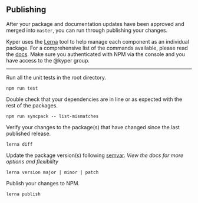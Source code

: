 <Meta title="Intro|Publishing" />

## Publishing

After your package and documentation updates have been approved and merged into `master`, you can run through publishing your changes.

Kyper uses the [Lerna](https://github.com/lerna/lerna) tool to help manage each component as an individual package. For a comprehensive list of the commands available, please read the [docs](https://github.com/lerna/lerna). Make sure you authenticated with NPM via the console and you have access to the @kyper group.

---

Run all the unit tests in the root directory.

```
npm run test
```

Double check that your dependencies are in line or as expected with the rest of the packages.

```
npm run syncpack -- list-mismatches
```

Verify your changes to the package(s) that have changed since the last published release.

```
lerna diff
```

Update the package version(s) following [semvar](https://semver.org/). _View the docs for more options and flexibility_

```
lerna version major | minor | patch
```

Publish your changes to NPM.

```
lerna publish
```




